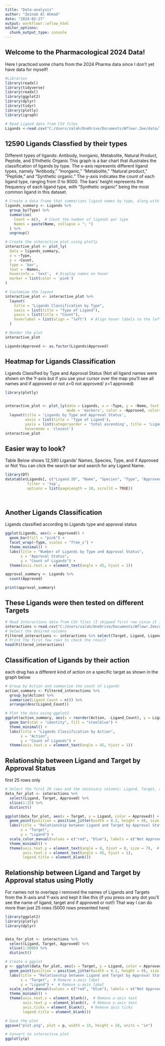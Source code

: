 ```yaml
---
title: "Data-analysis"
author: "Zeinab Al Ahmad"
date: "2024-02-27"
output: workflowr::wflow_html
editor_options:
  chunk_output_type: console
---
```

## Welcome to the Pharmacological 2024 Data!
Here I practiced some charts from the 2024 Pharma data since I don't yet have data for myself!


```r
#Libraries 
library(readxl)
library(tidyverse) 
library(readxl) 
library(ggplot2)
library(dplyr)
library(tidyr)
library(plotly)
library(igraph)

```


```r
# Read Ligand data from CSV files
Ligands <-read.csv("C:/Users/zalah/OneDrive/Documents/Wflowr.Zee/data/ligands.csv")
```

## 12590 Ligands Classfied by their types 
Different types of ligands: Antibody, Inorganic, Metabolite, Natural Product, Peptide, and SYnthetic Organic 
This graph is a bar chart that illustrates the classification of ligands by type.
The x-axis represents different ligand types, namely "Antibody," "Inorganic," "Metabolite," "Natural product," "Peptide," and "Synthetic organic." 
The y-axis indicates the count of each ligand type, ranging from 0 to 9000. 
The bars' height represents the frequency of each ligand type, with "Synthetic organic" being the most common ligand in this dataset.

```r
# Create a data frame that summarizes ligand names by type, along with the count
ligands_summary <- Ligands %>%
  group_by(Type) %>%
  summarise(
    Count = n(),  # Count the number of ligands per type
    Names = paste(Name, collapse = "; ")  
  ) %>%
  ungroup()  

# Create the interactive plot using plotly
interactive_plot <- plot_ly(
  data = ligands_summary,
  x = ~Type,
  y = ~Count,
  type = 'bar',
  text = ~Names,
  hoverinfo = 'text',  # Display names on hover
  marker = list(color = 'pink')
)

# Customize the layout
interactive_plot <- interactive_plot %>%
  layout(
    title = "Ligands Classification by Type",
    xaxis = list(title = "Type of Ligand"),
    yaxis = list(title = "Count"),
    hoverlabel = list(align = "left")  # Align hover labels to the left
  )

# Render the plot
interactive_plot
```



```r

Ligands$Approved <- as.factor(Ligands$Approved)


```

## Heatmap for Ligands Classification
Ligands Classified by Type and Approval Status
(Not all ligand names were shown on the Y-axis but if you use your cursor over the map you'll see all names and if approved or not z=0 not approved/ z=1 approved)

```r
library(plotly)


interactive_plot <- plot_ly(data = Ligands, x = ~Type, y = ~Name, text = ~Approved,
                            mode = 'markers', color = ~Approved, colors = c('red', 'green')) %>%
  layout(title = 'Ligands by Type and Approval Status',
         xaxis = list(title = 'Type of Ligand'),
         yaxis = list(categoryorder = 'total ascending', title = 'Ligand Name'),
         hovermode = 'closest')
interactive_plot
```

## Easier way to look?
Table Below shows 12,590 Ligands' Names, Species, Type, and if Approved or Not
You can click the search bar and search for any Ligand Name.

```r

library(DT)
datatable(Ligands[, c("Ligand.ID", "Name", "Species", "Type", "Approved")], 
          filter = 'top', 
          options = list(pageLength = 10, scrollX = TRUE))

 
```

## Another Ligands Classification 
Ligands classified according to Ligands type and approval status 

```r
ggplot(Ligands, aes(x = Approved)) +
  geom_bar(fill = "pink") +
  facet_wrap(~Type, scales = "free_x") +
  theme_minimal() +
  labs(title = "Number of Ligands by Type and Approval Status", 
       x = "Approval Status", 
       y = "Count of Ligands") +
  theme(axis.text.x = element_text(angle = 45, hjust = 1))


```

```r
approval_summary <- Ligands %>%
  count(Approved)

print(approval_summary)
```


## These Ligands were then tested on different Targets

```r
# Read Interactions data from CSV files (I skipped first row since it is empty)
interactions <-read.csv("C:/Users/zalah/OneDrive/Documents/Wflowr.Zee/data/interactions.csv", skip = 1)
# Select the desired columns
Filtered_interactions <- interactions %>% select(Target, Ligand, Ligand.Type, Approved, Action, Target.Species)
# Print the first few rows to check the result
head(Filtered_interactions)
```

## Classification of Ligands by their action
each drug has a different kind of action on a specific target as shown in the graph below

```r
# Group by Action and summarize the count of Ligands
action_summary <- Filtered_interactions %>%
  group_by(Action) %>%
  summarize(Ligand_Count = n()) %>%
  arrange(desc(Ligand_Count))

# Plot the data using ggplot2
ggplot(action_summary, aes(x = reorder(Action, -Ligand_Count), y = Ligand_Count)) +
  geom_bar(stat = "identity", fill = "steelblue") +
  theme_minimal() +
  labs(title = "Ligands Classification by Action",
       x = "Action",
       y = "Count of Ligands") +
  theme(axis.text.x = element_text(angle = 45, hjust = 1))
```






## Relationship between Ligand and Target by Approval Status
first 25 rows only

```r
# Select the first 20 rows and the necessary columns: Ligand, Target, and Approved
data_for_plot <- interactions %>%
  select(Ligand, Target, Approved) %>%
  slice(1:25) %>%
  distinct()

ggplot(data_for_plot, aes(x = Target, y = Ligand, color = Approved)) +
  geom_point(position = position_jitter(width = 0.2, height = 0), size = 1) +
  labs(title = "Relationship between Ligand and Target by Approval Status",
       x = "Target",
       y = "Ligand") +
  scale_color_manual(values = c("red", "blue"), labels = c("Not Approved", "Approved")) +
  theme_minimal() +
  theme(axis.text.y = element_text(angle = 0, hjust = 0, size = 7),  # Rotate y-axis labels and adjust size
        axis.text.x = element_text(angle = 45, hjust = 1),
        legend.title = element_blank())

```


## Relationship between Ligand and Target by Approval status using Plotly
For names not to overlapp i removed the names of Ligands and Targets from the X-axis and Y-axis and kept it like this (if you press on any dot you'll see the name of ligand, target and if approved or not!) That way I can do more than just 25 rows (5000 rows presented here)


```r
library(ggplot2)
library(plotly)
library(dplyr)


data_for_plot <- interactions %>%
  select(Ligand, Target, Approved) %>%
  slice(1:5000) %>%
  distinct()

# Create a ggplot
p <- ggplot(data_for_plot, aes(x = Target, y = Ligand, color = Approved)) +
  geom_point(position = position_jitter(width = 0.2, height = 0), size = 0.5) +
  labs(title = "Relationship between Ligand and Target by Approval Status",
       x = "Target",  # Remove x-axis label
       y = "Ligand") +  # Remove y-axis label
  scale_color_manual(values = c("red", "blue"), labels = c("Not Approved", "Approved")) +
  theme_minimal() +
  theme(axis.text.x = element_blank(),  # Remove x-axis text
        axis.text.y = element_blank(),  # Remove y-axis text
        axis.ticks = element_blank(),  # Remove axis ticks
        legend.title = element_blank())

# Save the plot
ggsave("plot.png", plot = p, width = 15, height = 10, units = "in")

# Convert to interactive plot
ggplotly(p)


```









